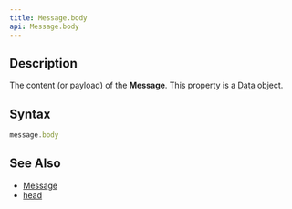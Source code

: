 ```yaml
---
title: Message.body
api: Message.body
---
```


## Description

The content (or payload) of the **Message**. This property is a [Data](/reference/api/Data) object.

## Syntax

``` js
message.body
```

## See Also

* [Message](/reference/api/Message)
* [head](/reference/api/Message/head)
